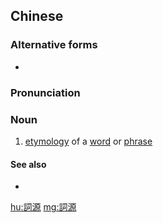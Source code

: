 {{also|词源}}
==Chinese==
{{zh-forms|s=词源}}

===Alternative forms===
* {{zh-l|辭源|tr=-}}

===Pronunciation===
{{zh-pron
|m=cíyuán
|c=ci4 jyun4
|cat=n
}}

===Noun===
{{zh-noun}}

# [[etymology]] of a [[word]] or [[phrase]]

====See also====
* {{zh-l|字源}}

[[hu:詞源]]
[[mg:詞源]]